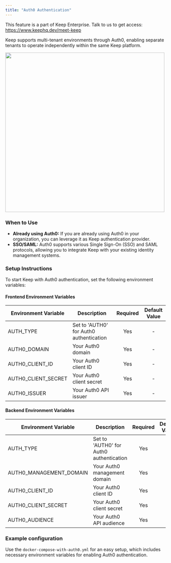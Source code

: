 ```yaml
---
title: "Auth0 Authentication"
---
```


<Tip>This feature is a part of Keep Enterprise. Talk to us to get access: https://www.keephq.dev/meet-keep</Tip>

Keep supports multi-tenant environments through Auth0, enabling separate tenants to operate independently within the same Keep platform.

<Frame>
  <img src="/images/auth0auth.png" width="500"/>
</Frame>

### When to Use

- **Already using Auth0:** If you are already using Auth0 in your organization, you can leverage it as Keep authentication provider.
- **SSO/SAML:** Auth0 supports various Single Sign-On (SSO) and SAML protocols, allowing you to integrate Keep with your existing identity management systems.

### Setup Instructions

To start Keep with Auth0 authentication, set the following environment variables:

#### Frontend Environment Variables

| Environment Variable | Description | Required | Default Value |
|--------------------|-----------|:--------:|:-------------:|
| AUTH_TYPE | Set to 'AUTH0' for Auth0 authentication | Yes | - |
| AUTH0_DOMAIN | Your Auth0 domain | Yes | - |
| AUTH0_CLIENT_ID | Your Auth0 client ID | Yes | - |
| AUTH0_CLIENT_SECRET | Your Auth0 client secret | Yes | - |
| AUTH0_ISSUER | Your Auth0 API issuer | Yes | - |

#### Backend Environment Variables

| Environment Variable | Description | Required | Default Value |
|--------------------|-----------|:--------:|:-------------:|
| AUTH_TYPE | Set to 'AUTH0' for Auth0 authentication | Yes | - |
| AUTH0_MANAGEMENT_DOMAIN | Your Auth0 management domain | Yes | - |
| AUTH0_CLIENT_ID | Your Auth0 client ID | Yes | - |
| AUTH0_CLIENT_SECRET | Your Auth0 client secret | Yes | - |
| AUTH0_AUDIENCE | Your Auth0 API audience | Yes | - |

### Example configuration

Use the `docker-compose-with-auth0.yml` for an easy setup, which includes necessary environment variables for enabling Auth0 authentication.
